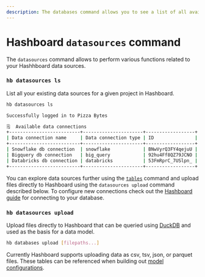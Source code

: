 ```yaml
---
description: The databases command allows you to see a list of all available database connections when developing Hashboard resources via the CLI.
---
```



# Hashboard `datasources` command

The `datasources` command allows to perform various functions related to your Hashhboard data sources.

### `hb datasources ls`
List all your existing data sources for a given project in Hashboard.

```bash copy
hb datasources ls

Successfully logged in to Pizza Bytes

🗒  Available data connections 
+--------------------------+----------------------+------------------+
| Data connection name     | Data connection type | ID               |
+--------------------------+----------------------+------------------+
| Snowflake db connection  | snowflake            | BNwVyrQ3FY4qejuU |
| Bigquery db connection   | big_query            | 92hu4Ff8QZ79JCNO |
| Databricks db connection | databricks           | 53FmRprC_7USlpn_ |
+--------------------------+----------------------+------------------+

```
You can explore data sources further using the [`tables`](./tables) command and upload files directly to Hashboard using the `datasources upload` command described below. To configure new connections check out the [Hashboard guide](/docs/database-connections) for connecting to your database.


### `hb datasources upload`
Upload files directly to Hashboard that can be queried using [DuckDB](/docs/database-connections/duckdb) and used as the
basis for a data model.

```bash copy
hb databases upload [filepaths...]
```

Currently Hashboard supports uploading data as csv, tsv, json, or parquet files. These tables can be referenced when building out [model configurations](/docs/data-ops/config-schema/data-models).



